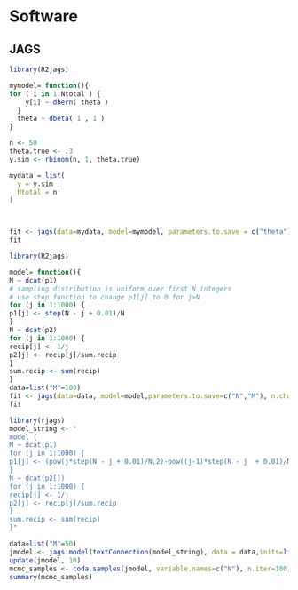 # Software
## JAGS

```r
library(R2jags)

mymodel= function(){
for ( i in 1:Ntotal ) {
    y[i] ~ dbern( theta )
  }
  theta ~ dbeta( 1 , 1 )
}

n <- 50
theta.true <- .3
y.sim <- rbinom(n, 1, theta.true)

mydata = list(    
  y = y.sim ,
  Ntotal = n 
)



fit <- jags(data=mydata, model=mymodel, parameters.to.save = c("theta"), n.chain=2, n.iter=200, n.thin=1, n.burn=100)
fit
```


```r
library(R2jags)

model= function(){
M ~ dcat(p1)
# sampling distribution is uniform over first N integers
# use step function to change p1[j] to 0 for j>N
for (j in 1:1000) {
p1[j] <- step(N - j + 0.01)/N
}
N ~ dcat(p2)
for (j in 1:1000) {
recip[j] <- 1/j
p2[j] <- recip[j]/sum.recip
}
sum.recip <- sum(recip)
}
data=list("M"=100)
fit <- jags(data=data, model=model,parameters.to.save=c("N","M"), n.chain=2, n.iter=100, n.thin=1, n.burn=0, DIC=FALSE)
fit
```

```r
library(rjags)
model_string <- "
model {
M ~ dcat(p1)
for (j in 1:1000) {
p1[j] <- (pow(j*step(N - j + 0.01)/N,2)-pow((j-1)*step(N - j  + 0.01)/N,2))
}
N ~ dcat(p2[])
for (j in 1:1000) {
recip[j] <- 1/j
p2[j] <- recip[j]/sum.recip
}
sum.recip <- sum(recip)
}"

data=list("M"=50)
jmodel <- jags.model(textConnection(model_string), data = data,inits=list(N=100),n.chains = 2, n.adapt= 100,quiet=TRUE)
update(jmodel, 10)
mcmc_samples <- coda.samples(jmodel, variable.names=c("N"), n.iter=100)
summary(mcmc_samples)

```
